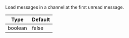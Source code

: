 Load messages in a channel at the first unread message.

| Type | Default |
| - | - |
| boolean | false |
